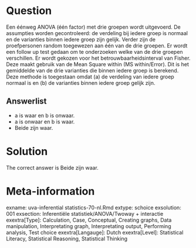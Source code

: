 Question
========

Een éénweg ANOVA (één factor) met drie groepen wordt uitgevoerd. De assumpties worden gecontroleerd: de verdeling bij iedere groep is normaal en de varianties binnen iedere groep zijn gelijk. Verder zijn de proefpersonen random toegewezen aan één van de drie groepen. Er wordt een follow up test gedaan om te onderzoeken welke van de drie groepen verschillen. Er wordt gekozen voor het betrouwbaarheidsinterval van Fisher. Deze maakt gebruik van de Mean Square within (MS within/Error). Dit is het gemiddelde van de drie varianties die binnen iedere groep is berekend. Deze methode is toegestaan omdat (a) de verdeling van iedere groep normaal is en (b) de varianties binnen iedere groep gelijk zijn. 

Answerlist
----------
* a is waar en b is onwaar.
* a is onwaar en b is waar.
* Beide zijn waar.

Solution
========

The correct answer is  Beide zijn waar. 

Meta-information
================
exname: uva-inferential statistics-70-nl.Rmd 
extype: schoice 
exsolution: 001 
exsection: Inferentiële statistiek/ANOVA/Twoway + interactie
exextra[Type]: Calculation, Case, Conceptual, Creating graphs, Data manipulation, Interpretating graph, Interpretating output, Performing analysis, Test choice 
exextra[Langauge]: Dutch 
exextra[Level]: Statistical Literacy, Statistical Reasoning, Statistical Thinking 
